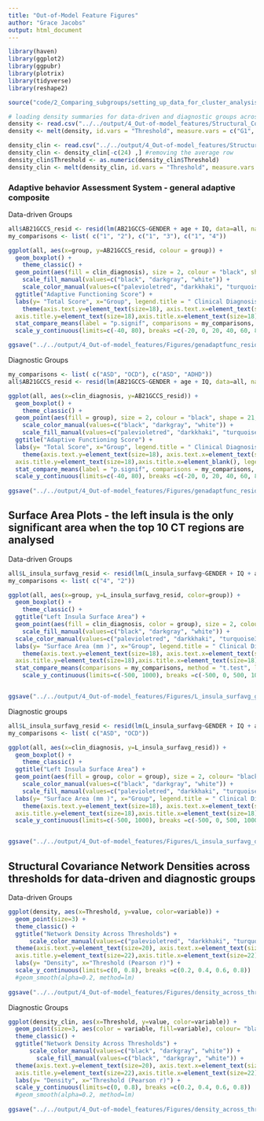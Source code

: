 ```yaml
---
title: "Out-of-Model Feature Figures"
author: "Grace Jacobs"
output: html_document
---
```



```r
library(haven)
library(ggplot2)
library(ggpubr)
library(plotrix)
library(tidyverse)
library(reshape2)

source("code/2_Comparing_subgroups/setting_up_data_for_cluster_analysis.r")

# loading density summaries for data-driven and diagnostic groups across strength thresholds
density <- read.csv("../../output/4_Out-of-model_features/Structural_Covariance/group_density_adjusted.csv", header=TRUE)
density <- melt(density, id.vars = "Threshold", measure.vars = c("G1", "G2", "G3", "G4"))

density_clin <- read.csv("../../output/4_Out-of-model_features/Structural_Covariance/clin_density_adjusted.csv", header=TRUE, sep=",")
density_clin <- density_clin[-c(24) ,] #removing the average row
density_clin$Threshold <- as.numeric(density_clin$Threshold)
density_clin <- melt(density_clin, id.vars = "Threshold", measure.vars = c("adhd", "asd", "ocd"))

```


### Adaptive behavior Assessment System - general adaptive composite  
 
Data-driven Groups  

```r
all$AB21GCCS_resid <- resid(lm(AB21GCCS~GENDER + age + IQ, data=all, na.action=na.exclude))
my_comparisons <- list( c("1", "2"), c("1", "3"), c("1", "4"))

ggplot(all, aes(x=group, y=AB21GCCS_resid, colour = group)) +
  geom_boxplot() +
    theme_classic() +
  geom_point(aes(fill = clin_diagnosis), size = 2, colour = "black", shape = 21, position = position_jitterdodge()) +
    scale_fill_manual(values=c("black", "darkgray", "white")) +
    scale_color_manual(values=c("palevioletred", "darkkhaki", "turquoise3", "mediumpurple")) +
  ggtitle("Adaptive Functioning Score") +
  labs(y= "Total Score", x="Group", legend.title = " Clinical Diagnosis") +
    theme(axis.text.y=element_text(size=18), axis.text.x=element_text(size=18), 
  axis.title.y=element_text(size=18),axis.title.x=element_text(size=18), legend.text=element_text(size=18),plot.title = element_text(size=20), legend.title=element_blank()) +
  stat_compare_means(label = "p.signif", comparisons = my_comparisons, method = "t.test", p.adjust.method = "fdr") +
  scale_y_continuous(limits=c(-40, 80), breaks =c(-20, 0, 20, 40, 60, 80))

ggsave("../../output/4_Out-of-model_features/Figures/genadaptfunc_resid_groups.png", plot = last_plot(), width = 7, height = 5)

```

Diagnostic Groups  

```r
my_comparisons <- list( c("ASD", "OCD"), c("ASD", "ADHD"))
all$AB21GCCS_resid <- resid(lm(AB21GCCS~GENDER + age + IQ, data=all, na.action=na.exclude))

ggplot(all, aes(x=clin_diagnosis, y=AB21GCCS_resid)) +
  geom_boxplot() +
    theme_classic() +
  geom_point(aes(fill = group), size = 2, colour = "black", shape = 21, position = position_jitterdodge()) +
    scale_color_manual(values=c("black", "darkgray", "white")) +
    scale_fill_manual(values=c("palevioletred", "darkkhaki", "turquoise3", "mediumpurple")) +
  ggtitle("Adaptive Functioning Score") +
  labs(y= "Total Score", x="Group", legend.title = " Clinical Diagnosis") +
    theme(axis.text.y=element_text(size=18), axis.text.x=element_text(size=18), 
  axis.title.y=element_text(size=18),axis.title.x=element_blank(), legend.text=element_text(size=18),plot.title = element_text(size=20), legend.title=element_blank()) +
  stat_compare_means(label = "p.signif", comparisons = my_comparisons, method = "t.test", p.adjust.method = "fdr") +
  scale_y_continuous(limits=c(-40, 80), breaks =c(-20, 0, 20, 40, 60, 80))
  
ggsave("../../output/4_Out-of-model_features/Figures/genadaptfunc_resid_dx.png", plot = last_plot(), width = 7, height = 5)

```


## Surface Area Plots - the left insula is the only significant area when the top 10 CT regions are analysed  

Data-driven Groups  

```r
all$L_insula_surfavg_resid <- resid(lm(L_insula_surfavg~GENDER + IQ + age, data=all, na.action = na.exclude))
my_comparisons <- list( c("4", "2"))

ggplot(all, aes(x=group, y=L_insula_surfavg_resid, color=group)) +
  geom_boxplot() +
    theme_classic() +
  ggtitle("Left Insula Surface Area") +
  geom_point(aes(fill = clin_diagnosis, color = group), size = 2, colour= "black", shape = 21, position = position_jitterdodge()) +
    scale_fill_manual(values=c("black", "darkgray", "white")) +
  scale_color_manual(values=c("palevioletred", "darkkhaki", "turquoise3", "mediumpurple")) +
  labs(y= "Surface Area (mm )", x="Group", legend.title = " Clinical Diagnosis") +
    theme(axis.text.y=element_text(size=18), axis.text.x=element_text(size=18), 
  axis.title.y=element_text(size=18),axis.title.x=element_text(size=18), legend.text=element_text(size=18),plot.title = element_text(size=22), legend.title=element_blank(), text=(element_text(family="Arial")))  +
  stat_compare_means(comparisons = my_comparisons, method = "t.test", label = "p.signif", p.adjust.method = "fdr") +
    scale_y_continuous(limits=c(-500, 1000), breaks =c(-500, 0, 500, 1000))


ggsave("../../output/4_Out-of-model_features/Figures/L_insula_surfavg_groups.png", plot = last_plot())

```


Diagnostic groups  

```r
all$L_insula_surfavg_resid <- resid(lm(L_insula_surfavg~GENDER + IQ + age, data=all, na.action = na.exclude))
my_comparisons <- list( c("ASD", "OCD"))

ggplot(all, aes(x=clin_diagnosis, y=L_insula_surfavg_resid)) +
  geom_boxplot() +
    theme_classic() +
  ggtitle("Left Insula Surface Area") +
  geom_point(aes(fill = group, color = group), size = 2, colour= "black", shape = 21, position = position_jitterdodge()) +
    scale_color_manual(values=c("black", "darkgray", "white")) +
    scale_fill_manual(values=c("palevioletred", "darkkhaki", "turquoise3", "mediumpurple")) +
  labs(y= "Surface Area (mm )", x="Group", legend.title = " Clinical Diagnosis") +
    theme(axis.text.y=element_text(size=18), axis.text.x=element_text(size=18), 
  axis.title.y=element_text(size=18),axis.title.x=element_text(size=18), legend.text=element_text(size=18),plot.title = element_text(size=22), legend.title=element_blank(), text=(element_text(family="Arial"))) +
  scale_y_continuous(limits=c(-500, 1000), breaks =c(-500, 0, 500, 1000))


ggsave("../../output/4_Out-of-model_features/Figures/L_insula_surfavg_dx.png", plot = last_plot())
```




## Structural Covariance Network Densities across thresholds for data-driven and diagnostic groups    

Data-driven Groups  

```r
ggplot(density, aes(x=Threshold, y=value, color=variable)) +
  geom_point(size=3) +
  theme_classic() +
  ggtitle("Network Density Across Thresholds") +
      scale_color_manual(values=c("palevioletred", "darkkhaki", "turquoise3", "slateblue")) +
  theme(axis.text.y=element_text(size=20), axis.text.x=element_text(size=20), 
  axis.title.y=element_text(size=22),axis.title.x=element_text(size=22),plot.title = element_text(size=24), legend.title = element_blank(), legend.text =element_blank()) +
  labs(y= "Density", x="Threshold (Pearson r)") +
  scale_y_continuous(limits=c(0, 0.8), breaks =c(0.2, 0.4, 0.6, 0.8))
  #geom_smooth(alpha=0.2, method=lm) 
  
ggsave("../../output/4_Out-of-model_features/Figures/density_across_thresholds_groups.png", plot = last_plot())

```

Diagnostic Groups  

```r
ggplot(density_clin, aes(x=Threshold, y=value, color=variable)) +
  geom_point(size=3, aes(color = variable, fill=variable), colour= "black", shape = 21) +
  theme_classic() +
  ggtitle("Network Density Across Thresholds") +
      scale_color_manual(values=c("black", "darkgray", "white")) +
        scale_fill_manual(values=c("black", "darkgray", "white")) +
  theme(axis.text.y=element_text(size=20), axis.text.x=element_text(size=20), 
  axis.title.y=element_text(size=22),axis.title.x=element_text(size=22),plot.title = element_text(size=24), legend.title = element_blank(), legend.text =element_blank()) +
  labs(y= "Density", x="Threshold (Pearson r)") +
  scale_y_continuous(limits=c(0, 0.8), breaks =c(0.2, 0.4, 0.6, 0.8))
  #geom_smooth(alpha=0.2, method=lm) 
  
ggsave("../../output/4_Out-of-model_features/Figures/density_across_thresholds_dx.png", plot = last_plot())

```



